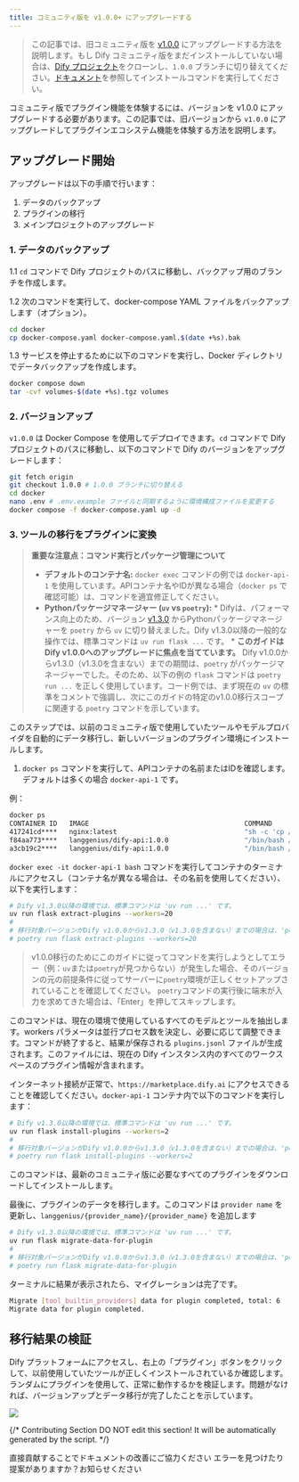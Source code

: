 ```yaml
---
title: コミュニティ版を v1.0.0+ にアップグレードする
---
```



> この記事では、旧コミュニティ版を [v1.0.0](https://github.com/langgenius/dify/releases/tag/1.0.0) にアップグレードする方法を説明します。もし Dify コミュニティ版をまだインストールしていない場合は、[Dify プロジェクト](https://github.com/langgenius/dify)をクローンし、`1.0.0` ブランチに切り替えてください。[ドキュメント](/ja-jp/getting-started/install-self-hosted/docker-compose)を参照してインストールコマンドを実行してください。

コミュニティ版でプラグイン機能を体験するには、バージョンを v1.0.0 にアップグレードする必要があります。この記事では、旧バージョンから `v1.0.0` にアップグレードしてプラグインエコシステム機能を体験する方法を説明します。

## アップグレード開始

アップグレードは以下の手順で行います：

1. データのバックアップ
2. プラグインの移行
3. メインプロジェクトのアップグレード

### 1. データのバックアップ

1.1 `cd` コマンドで Dify プロジェクトのパスに移動し、バックアップ用のブランチを作成します。

1.2 次のコマンドを実行して、docker-compose YAML ファイルをバックアップします（オプション）。

```bash
cd docker
cp docker-compose.yaml docker-compose.yaml.$(date +%s).bak
```

1.3 サービスを停止するために以下のコマンドを実行し、Docker ディレクトリでデータバックアップを作成します。

```bash
docker compose down
tar -cvf volumes-$(date +%s).tgz volumes
```

### 2. バージョンアップ

`v1.0.0` は Docker Compose を使用してデプロイできます。`cd` コマンドで Dify プロジェクトのパスに移動し、以下のコマンドで Dify のバージョンをアップグレードします：

```bash
git fetch origin
git checkout 1.0.0 # 1.0.0 ブランチに切り替える
cd docker
nano .env # .env.example ファイルと同期するように環境構成ファイルを変更する
docker compose -f docker-compose.yaml up -d
```

### 3. ツールの移行をプラグインに変換

> **重要な注意点：コマンド実行とパッケージ管理について**
> *   **デフォルトのコンテナ名:** `docker exec` コマンドの例では `docker-api-1` を使用しています。APIコンテナ名やIDが異なる場合（`docker ps` で確認可能）は、コマンドを適宜修正してください。
> *   **Pythonパッケージマネージャー (`uv` vs `poetry`):**
    *   Difyは、パフォーマンス向上のため、バージョン [v1.3.0](https://github.com/langgenius/dify/releases/tag/1.3.0) からPythonパッケージマネージャーを `poetry` から `uv` に切り替えました。Dify v1.3.0以降の一般的な操作では、標準コマンドは `uv run flask ...` です。
    *   **このガイドはDify v1.0.0へのアップグレードに焦点を当てています。** Dify v1.0.0からv1.3.0（v1.3.0を含まない）までの期間は、`poetry` がパッケージマネージャーでした。そのため、以下の例の `flask` コマンドは `poetry run ...` を正しく使用しています。コード例では、まず現在の `uv` の標準をコメントで強調し、次にこのガイドの特定のv1.0.0移行スコープに関連する `poetry` コマンドを示しています。

このステップでは、以前のコミュニティ版で使用していたツールやモデルプロバイダを自動的にデータ移行し、新しいバージョンのプラグイン環境にインストールします。

1. `docker ps` コマンドを実行して、APIコンテナの名前またはIDを確認します。デフォルトは多くの場合 `docker-api-1` です。

例：

```bash
docker ps
CONTAINER ID   IMAGE                                       COMMAND                  CREATED       STATUS                 PORTS                                                                                                                             NAMES
417241cd****   nginx:latest                                "sh -c 'cp /docker-e…"   3 hours ago   Up 3 hours             0.0.0.0:80->80/tcp, :::80->80/tcp, 0.0.0.0:443->443/tcp, :::443->443/tcp                                                          docker-nginx-1
f84aa773****   langgenius/dify-api:1.0.0                   "/bin/bash /entrypoi…"   3 hours ago   Up 3 hours             5001/tcp                                                                                                                          docker-worker-1
a3cb19c2****   langgenius/dify-api:1.0.0                   "/bin/bash /entrypoi…"   3 hours ago   Up 3 hours             5001/tcp                                                                                                                          docker-api-1
```

`docker exec -it docker-api-1 bash` コマンドを実行してコンテナのターミナルにアクセスし（コンテナ名が異なる場合は、その名前を使用してください）、以下を実行します：

```bash
# Dify v1.3.0以降の環境では、標準コマンドは 'uv run ...' です。
uv run flask extract-plugins --workers=20
#
# 移行対象バージョンがDify v1.0.0からv1.3.0（v1.3.0を含まない）までの場合は、'poetry'を使用してください:
# poetry run flask extract-plugins --workers=20
```

> v1.0.0移行のためにこのガイドに従ってコマンドを実行しようとしてエラー（例：`uv`または`poetry`が見つからない）が発生した場合、そのバージョンの元の前提条件に従ってサーバーに`poetry`環境が正しくセットアップされていることを確認してください。 `poetry`コマンドの実行後に端末が入力を求めてきた場合は、「Enter」を押してスキップします。

このコマンドは、現在の環境で使用しているすべてのモデルとツールを抽出します。workers パラメータは並行プロセス数を決定し、必要に応じて調整できます。コマンドが終了すると、結果が保存される `plugins.jsonl` ファイルが生成されます。このファイルには、現在の Dify インスタンス内のすべてのワークスペースのプラグイン情報が含まれます。

インターネット接続が正常で、`https://marketplace.dify.ai` にアクセスできることを確認してください。`docker-api-1` コンテナ内で以下のコマンドを実行します：

```bash
# Dify v1.3.0以降の環境では、標準コマンドは 'uv run ...' です。
uv run flask install-plugins --workers=2
#
# 移行対象バージョンがDify v1.0.0からv1.3.0（v1.3.0を含まない）までの場合は、'poetry'を使用してください:
# poetry run flask install-plugins --workers=2
```

このコマンドは、最新のコミュニティ版に必要なすべてのプラグインをダウンロードしてインストールします。

最後に、プラグインのデータを移行します。このコマンドは `provider name` を更新し、`langgenius/{provider_name}/{provider_name}` を追加します

```bash
# Dify v1.3.0以降の環境では、標準コマンドは 'uv run ...' です。
uv run flask migrate-data-for-plugin
#
# 移行対象バージョンがDify v1.0.0からv1.3.0（v1.3.0を含まない）までの場合は、'poetry'を使用してください:
# poetry run flask migrate-data-for-plugin
``` 

ターミナルに結果が表示されたら、マイグレーションは完了です。

```bash
Migrate [tool_builtin_providers] data for plugin completed, total: 6
Migrate data for plugin completed.
```

## 移行結果の検証

Dify プラットフォームにアクセスし、右上の「プラグイン」ボタンをクリックして、以前使用していたツールが正しくインストールされているか確認します。ランダムにプラグインを使用して、正常に動作するかを検証します。問題がなければ、バージョンアップとデータ移行が完了したことを示しています。

![](https://assets-docs.dify.ai/2025/02/6467b3578d3d3e96510f50a09442d5a5.png)

{/*
Contributing Section
DO NOT edit this section!
It will be automatically generated by the script.
*/}

<CardGroup cols="2">
    <Card
        title="このページを編集する"
        icon="pen-to-square"
        href="https://github.com/langgenius/dify-docs/edit/main/ja-jp/development/migration/migrate-to-v1.mdx"
    >
        直接貢献することでドキュメントの改善にご協力ください
    </Card>
    <Card
        title="問題を報告する"
        icon="github"
        href="https://github.com/langgenius/dify-docs/issues/new?title=ドキュメントの問題%3A%20te-to&body=%23%23%20問題の説明%0A%3C%21--%20発見した問題について簡単に説明してください%20--%3E%0A%0A%23%23%20ページリンク%0Ahttps%3A%2F%2Fgithub.com%2Flanggenius%2Fdify-docs%2Fblob%2Fmain%2Fja-jp%2Fdevelopment%2Fmigration%2Fmigrate-to-v1.mdx%0A%0A%23%23%20提案される変更%0A%3C%21--%20特定の変更案がある場合は、ここで説明してください%20--%3E%0A%0A%3C%21--%20ドキュメントの品質向上にご協力いただきありがとうございます！%20--%3E"
    >
        エラーを見つけたり提案がありますか？お知らせください
    </Card>
</CardGroup>
